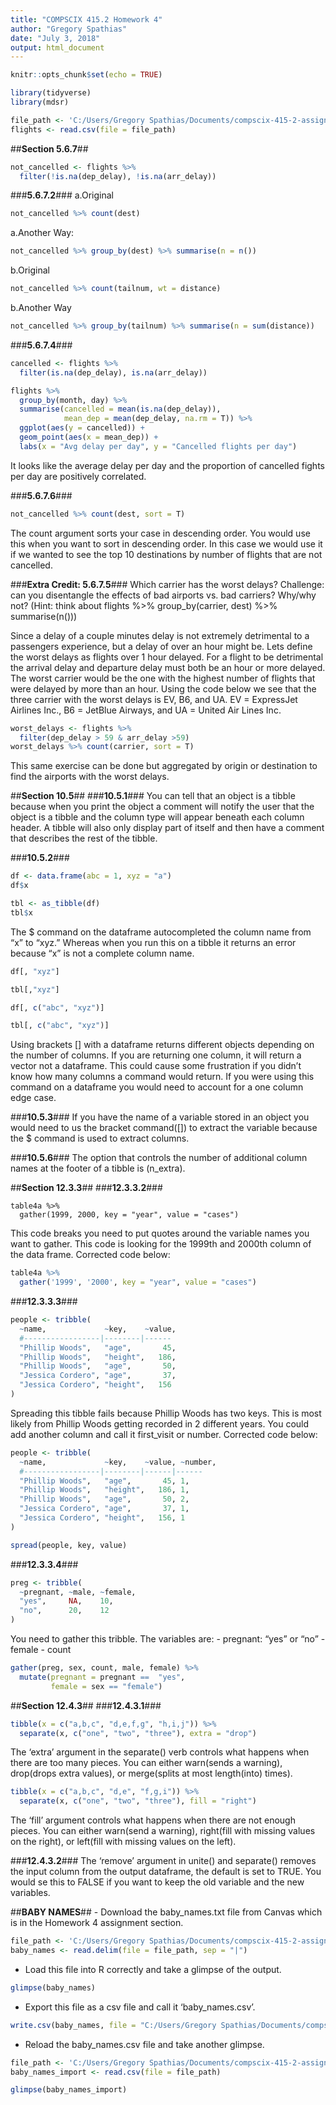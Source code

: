 ```yaml
---
title: "COMPSCIX 415.2 Homework 4"
author: "Gregory Spathias"
date: "July 3, 2018"
output: html_document
---
```


```r
knitr::opts_chunk$set(echo = TRUE)
```

```r
library(tidyverse)
library(mdsr)
```

```r
file_path <- 'C:/Users/Gregory Spathias/Documents/compscix-415-2-assignments/Homework/flights.csv'
flights <- read.csv(file = file_path)
```

##**Section 5.6.7**##
```r
not_cancelled <- flights %>% 
  filter(!is.na(dep_delay), !is.na(arr_delay))
```

###**5.6.7.2**###
a.Original
```r
not_cancelled %>% count(dest)
```
a.Another Way:
```r
not_cancelled %>% group_by(dest) %>% summarise(n = n())
```

b.Original
```r
not_cancelled %>% count(tailnum, wt = distance)
```
b.Another Way
```r
not_cancelled %>% group_by(tailnum) %>% summarise(n = sum(distance))
```

###**5.6.7.4**###
```r
cancelled <- flights %>% 
  filter(is.na(dep_delay), is.na(arr_delay))
```

```r
flights %>%
  group_by(month, day) %>%
  summarise(cancelled = mean(is.na(dep_delay)),
            mean_dep = mean(dep_delay, na.rm = T)) %>%
  ggplot(aes(y = cancelled)) +
  geom_point(aes(x = mean_dep)) +
  labs(x = "Avg delay per day", y = "Cancelled flights per day")
```

It looks like the average delay per day and the proportion of cancelled fights per day are positively correlated.

###**5.6.7.6**###
```r
not_cancelled %>% count(dest, sort = T)
```
The count argument sorts your case in descending order. You would use this when you want to sort in descending order. In this case we would use it if we wanted to see the top 10 destinations by number of flights that are not cancelled.

###**Extra Credit: 5.6.7.5**###
Which carrier has the worst delays? Challenge: can you disentangle the effects of bad airports vs. bad carriers? Why/why not? (Hint: think about flights %>% group_by(carrier, dest) %>% summarise(n()))

Since a delay of a couple minutes delay is not extremely detrimental to a passengers experience, but a delay of over an hour might be. Lets define the worst delays as flights over 1 hour delayed. For a flight to be detrimental the arrival delay and departure delay must both be an hour or more delayed. The worst carrier would be the one with the highest number of flights that were delayed by more than an hour. Using the code below we see that the three carrier with the worst delays is EV, B6, and UA. EV = ExpressJet Airlines Inc., B6 = JetBlue Airways, and UA = United Air Lines Inc. 

```r
worst_delays <- flights %>% 
  filter(dep_delay > 59 & arr_delay >59)
worst_delays %>% count(carrier, sort = T)


```
This same exercise can be done but aggregated by origin or destination to find the airports with the worst delays.


##**Section 10.5**##
###**10.5.1**###
You can tell that an object is a tibble because when you print the object a comment will notify the user that the object is a tibble and the column type will appear beneath each column header. A tibble will also only display part of itself and then have a comment that describes the rest of the tibble. 

###**10.5.2**###
```r
df <- data.frame(abc = 1, xyz = "a")
df$x
```

```r
tbl <- as_tibble(df)
tbl$x
```
The $ command on the dataframe autocompleted the column name from “x” to “xyz.” Whereas when you run this on a tibble it returns an error because “x” is not a complete column name.

```r
df[, "xyz"]
```

```r
tbl[,"xyz"]
```

```r
df[, c("abc", "xyz")]
```

```r
tbl[, c("abc", "xyz")]
```
Using brackets [] with a dataframe returns different objects depending on the number of columns. If you are returning one column, it will return a vector not a dataframe. This could cause some frustration if you didn’t know how many columns a command would return. If you were using this command on a dataframe you would need to account for a one column edge case.

###**10.5.3**###
If you have the name of a variable stored in an object you would need to us the bracket command([]) to extract the variable because the $ command is used to extract columns.

###**10.5.6**###
The option that controls the number of additional column names at the footer of a tibble is (n_extra).

##**Section 12.3.3**##
###**12.3.3.2**###
```
table4a %>% 
  gather(1999, 2000, key = "year", value = "cases")
```
This code breaks you need to put quotes around the variable names you want to gather. This code is looking for the 1999th and 2000th column of the data frame. Corrected code below:
```r
table4a %>% 
  gather('1999', '2000', key = "year", value = "cases")
```

###**12.3.3.3**###
```r
people <- tribble(
  ~name,             ~key,    ~value,
  #-----------------|--------|------
  "Phillip Woods",   "age",       45,
  "Phillip Woods",   "height",   186,
  "Phillip Woods",   "age",       50,
  "Jessica Cordero", "age",       37,
  "Jessica Cordero", "height",   156
)
```
Spreading this tibble fails because Phillip Woods has two keys. This is most likely from Phillip Woods getting recorded in 2 different years. You could add another column and call it first_visit or number. Corrected code below:
```r
people <- tribble(
  ~name,             ~key,    ~value, ~number,
  #-----------------|--------|------|------
  "Phillip Woods",   "age",       45, 1,
  "Phillip Woods",   "height",   186, 1,
  "Phillip Woods",   "age",       50, 2,
  "Jessica Cordero", "age",       37, 1,
  "Jessica Cordero", "height",   156, 1
)
```
```r
spread(people, key, value)
```

###**12.3.3.4**###
```r
preg <- tribble(
  ~pregnant, ~male, ~female,
  "yes",     NA,    10,
  "no",      20,    12
)
```
You need to gather this tribble. The variables are: 
- pregnant: "yes" or "no"
- female
- count

```r
gather(preg, sex, count, male, female) %>%
  mutate(pregnant = pregnant ==  "yes",
         female = sex == "female") 
```


##**Section 12.4.3**##
###**12.4.3.1**###
```r
tibble(x = c("a,b,c", "d,e,f,g", "h,i,j")) %>% 
  separate(x, c("one", "two", "three"), extra = "drop")
```
The 'extra' argument in the separate() verb controls what happens when there are too many pieces. You can either warn(sends a warning), drop(drops extra values), or merge(splits at most length(into) times).

```r
tibble(x = c("a,b,c", "d,e", "f,g,i")) %>% 
  separate(x, c("one", "two", "three"), fill = "right")
```
The 'fill' argument controls what happens when there are not enough pieces. You can either warn(send a warning), right(fill with missing values on the right), or left(fill with missing values on the left).

###**12.4.3.2**###
The 'remove' argument in unite() and separate() removes the input column from the output dataframe, the default is set to TRUE. You would se this to FALSE if you want to keep the old variable and the new variables.

##**BABY NAMES**##
- Download the baby_names.txt file from Canvas which is in the Homework 4 assignment section.
```r
file_path <- 'C:/Users/Gregory Spathias/Documents/compscix-415-2-assignments/Homework/baby_names.txt'
baby_names <- read.delim(file = file_path, sep = "|")
```
- Load this file into R correctly and take a glimpse of the output.
```r
glimpse(baby_names)
```
- Export this file as a csv file and call it ‘baby_names.csv’.
```r
write.csv(baby_names, file = "C:/Users/Gregory Spathias/Documents/compscix-415-2-assignments/Homework/baby_names_export.csv")
```
- Reload the baby_names.csv file and take another glimpse.

```r
file_path <- 'C:/Users/Gregory Spathias/Documents/compscix-415-2-assignments/Homework/baby_names_export.csv'
baby_names_import <- read.csv(file = file_path)
```

```r
glimpse(baby_names_import)
```






